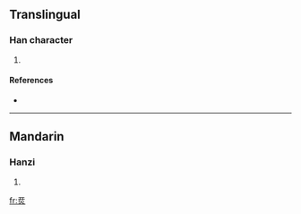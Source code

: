 ==Translingual==

===Han character===
{{Han char|rn=86|rad=火|as=06|sn=10|four=1180<sub>9</sub>|canj=一十火 (MJF), 一廿火 (MTF)}}

# {{defn|Han|sort=火06}}

====References====
* {{Han ref|kx=0669.250|dkj=18996|hdz=32198.120|uh=70CE|ud=28878|bh=D27B|bd=53883}}

----

==Mandarin==

===Hanzi===
{{cmn-hanzi|pin=[[yín]] ([[yin2]])|wg=yin<sup>2</sup>}}

# {{defn|Mandarin}}

[[fr:烎]]